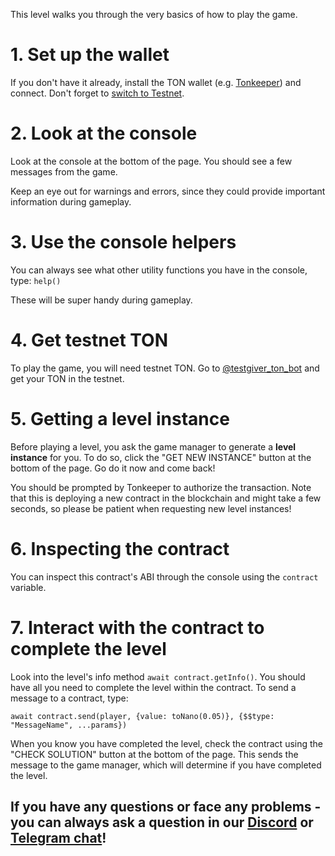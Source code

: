 This level walks you through the very basics of how to play the game.

# 1. Set up the wallet

If you don't have it already, install the TON wallet (e.g. [Tonkeeper](https://tonkeeper.com/)) and connect. Don't forget to [switch to Testnet](https://answers.ton.org/question/1561527682871595008/how-do-you-change-ton-keeper-to-testnet).

# 2. Look at the console

Look at the console at the bottom of the page. You should see a few messages from the game.

Keep an eye out for warnings and errors, since they could provide important information during gameplay.

# 3. Use the console helpers

You can always see what other utility functions you have in the console, type: `help()`

These will be super handy during gameplay.

# 4. Get testnet TON

To play the game, you will need testnet TON. Go to [@testgiver_ton_bot](https://t.me/testgiver_ton_bot) and get your TON in the testnet.

# 5. Getting a level instance

Before playing a level, you ask the game manager to generate a **level instance** for you. To do so, click the "GET NEW INSTANCE" button at the bottom of the page. Go do it now and come back!

You should be prompted by Tonkeeper to authorize the transaction. Note that this is deploying a new contract in the blockchain and might take a few seconds, so please be patient when requesting new level instances!

# 6. Inspecting the contract

You can inspect this contract's ABI through the console using the `contract` variable.

# 7. Interact with the contract to complete the level

Look into the level's info method `await contract.getInfo()`.
You should have all you need to complete the level within the contract.
To send a message to a contract, type:

`await contract.send(player, {value: toNano(0.05)}, {$$type: "MessageName", ...params})`

When you know you have completed the level, check the contract using the "CHECK SOLUTION" button at the bottom of the page.
This sends the message to the game manager, which will determine if you have completed the level.

## If you have any questions or face any problems - you can always ask a question in our [Discord](https://discord.com/invite/vaFRDfG4uz) or [Telegram chat](https://t.me/hacktheton)!
